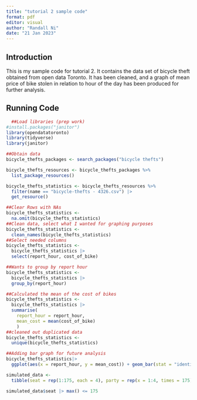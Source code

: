 ```yaml
---
title: "tutorial 2 sample code"
format: pdf
editor: visual
author: "Randall Ni"
date: "21 Jan 2023"
---
```


## Introduction

This is my sample code for tutorial 2. It contains the data set of bicycle theft obtained from open data Toronto. It has been cleaned, and a graph of mean price of bike stolen in relation to hour of the day has been produced for further analysis.

## Running Code

```r
  ##Load libraries (prep work)
#install.packages("janitor")
library(opendatatoronto)
library(tidyverse)
library(janitor)
```

```r
##Obtain data
bicycle_thefts_packages <- search_packages("bicycle thefts")

bicycle_thefts_resources <- bicycle_thefts_packages %>%
  list_package_resources()

bicycle_thefts_statistics <- bicycle_thefts_resources %>%
  filter(name == "bicycle-thefts - 4326.csv") |> 
  get_resource()
```

```r
##Clear Rows with NAs 
bicycle_thefts_statistics <-
  na.omit(bicycle_thefts_statistics)
##Clean data, select what I wanted for graphing purposes
bicycle_thefts_statistics <-
  clean_names(bicycle_thefts_statistics)
##Select needed columns
bicycle_thefts_statistics <-
  bicycle_thefts_statistics |>
  select(report_hour, cost_of_bike)
```

```r
##Wants to group by report hour 
bicycle_thefts_statistics <-
  bicycle_thefts_statistics |>
  group_by(report_hour)

##Calculated the mean of the cost of bikes
bicycle_thefts_statistics <-
  bicycle_thefts_statistics |>
  summarise(
    report_hour = report_hour,
    mean_cost = mean(cost_of_bike)
    )
##cleaned out duplicated data
bicycle_thefts_statistics <-
  unique(bicycle_thefts_statistics)

```

```r
##Adding bar graph for future analysis
bicycle_thefts_statistics|>
  ggplot(aes(x = report_hour, y = mean_cost)) + geom_bar(stat = "identity", fill= "pink")
```
```r
simulated_data <-
  tibble(seat = rep(1:175, each = 4), party = rep(x = 1:4, times = 175), votes = sample(x = 1:1000, size = 175 * 4))

simulated_data$seat |> max() <= 175
```




